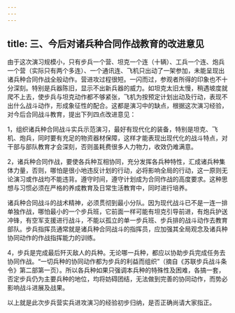 ```yaml
---
---
---
```

title: 三、今后对诸兵种合同作战教育的改进意见
---




由于这次演习规模小，只有步兵一个营、坦克一个连（十辆）、工兵一个连、炮兵一个营（实际只有两个多连）、一个通讯连、飞机只出动了一架参加，未能呈现出诸兵种合同作战全般动作。营进攻过程很短。一闪而过，参观者所得的印象也不十分深刻。特别是兵器陈旧，显示不出新兵器的威力。如坦克太旧太慢，稍遇坡度就爬不上去，使步兵与坦克动作都不够紧张，飞机为按预定计划出动及行动，表现不出什么战斗动作，形成象征性的配合。这都是演习中的缺点，根据这次演习经验，对今后合同战斗教育，提出下列四点改进意见：

1，组织诸兵种合同战斗实兵示范演习，最好有现代化的装备，特别是坦克、飞机、炮兵，同时要有充足的物资器材保障，这样才能表现出现代化的战斗特点，对干部与部队教育才会深刻，否则虽耗费很多人力物力，收效仍难满意。

2，诸兵种合同作战，要使各兵种互相协同，充分发挥各兵种特性，汇成诸兵种集体力量，否则，哪怕是很小地违反计划的行动，必将影响全局的行动，这一原则无论演习或作战均不能违背。遵守时间，遵守计划成为合同作战的高度要求。这种思想与习惯必须在严格的养成教育及日常生活教育中，同时进行培养。

诸兵种合同战斗的战术精神，必须贯彻到最小分队。因为现代战斗已不是一连一排单独作战，哪怕最小的一个步兵班，它前面一样可能有坦克引导前进，有炮兵护送冲锋，有空军支援进行战斗，不能以孤立的单一步兵班、步兵排的战斗动作去教育部队。步兵指挥员通常就是诸兵种合同战斗的指挥员，应加强其全局观念及诸兵种协同动作的作战指挥能力的训练。

4，步兵是完成最后歼灭敌人的兵种。无论哪一兵种，都应以协助步兵完成任务去协同作战。“一切兵种的协同动作都为步兵的利益而组织”（摘自《苏联步兵战斗条令》第二部第一页）。所以各兵种如果只强调本兵种的特殊性及困难，各搞一套，否定步兵仍为主要兵种的地位，均将妨碍团结，无法做到完善的协同动作，而势必影响战斗进展及战果。

以上就是此次步兵营实兵进攻演习的经验初步归纳，是否正确尚请大家指正。